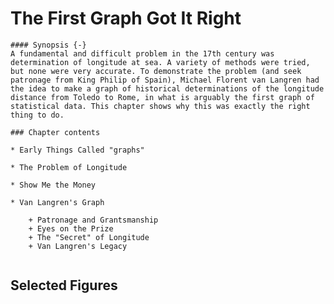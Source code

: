 # The First Graph Got It Right {#ch02-langren}

```{block, type="chapterprelude"}
#### Synopsis {-}
A fundamental and difficult problem in the 17th century was determination of longitude at sea. A variety of methods were tried, but none were very accurate. To demonstrate the problem (and seek patronage from King Philip of Spain), Michael Florent van Langren had the idea to make a graph of historical determinations of the longitude distance from Toledo to Rome, in what is arguably the first graph of statistical data. This chapter shows why this was exactly the right thing to do.
```

```{block, type="chaptercontents"}
### Chapter contents

* Early Things Called "graphs" 

* The Problem of Longitude  

* Show Me the Money 

* Van Langren's Graph 

	+ Patronage and Grantsmanship
	+ Eyes on the Prize 
	+ The "Secret" of Longitude
	+ Van Langren's Legacy 
 
```

## Selected Figures

